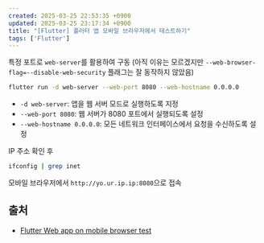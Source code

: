 ```yaml
---
created: 2025-03-25 22:53:35 +0900
updated: 2025-03-25 23:17:34 +0900
title: "[Flutter] 플러터 앱 모바일 브라우저에서 테스트하기"
tags: ['Flutter']
---
```


특정 포트로 `web-server`를 활용하여 구동
(아직 이유는 모르겠지만 `--web-browser-flag=--disable-web-security` 플래그는 잘 동작하지 않았음)

```bash
flutter run -d web-server --web-port 8080 --web-hostname 0.0.0.0
```

- `-d web-server`: 앱을 웹 서버 모드로 실행하도록 지정
- `--web-port 8080`: 웹 서버가 8080 포트에서 실행되도록 설정
- `--web-hostname 0.0.0.0`: 모든 네트워크 인터페이스에서 요청을 수신하도록 설정

IP 주소 확인 후
```bash
ifconfig | grep inet
```

모바일 브라우저에서 `http://yo.ur.ip.ip:8080`으로 접속

## 출처

- [Flutter Web app on mobile browser test](https://codingwithtashi.medium.com/flutter-web-app-on-mobile-browser-test-355221b0677)

